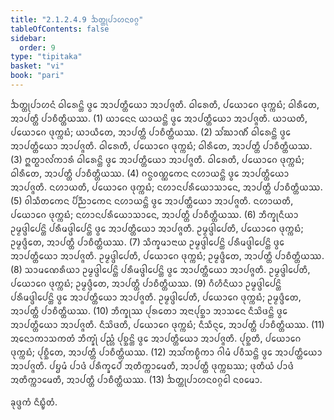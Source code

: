 ```yaml
---
title: "2.1.2.4.9 ᨨᨲ᩠ᨲᩩᨸᩣᩉᨶᩅᨣ᩠ᨣ"
tableOfContents: false
sidebar:
  order: 9
type: "tipitaka"
basket: "vi"
book: "pari"
---
```



<DynamicBreadcrumb />

<Division number="239" book="pari">

<Paragraph number="968" book="pari">
ᨨᨲ᩠ᨲᩩᨸᩣᩉᨶᩴ ᨵᩤᩁᩮᨶ᩠ᨲᩦ ᨴ᩠ᩅᩮ ᩋᩣᨸᨲ᩠ᨲᩥᨿᩮᩣ ᩋᩣᨸᨩ᩠ᨩᨲᩥ. ᨵᩤᩁᩮᨲᩥ, ᨸᨿᩮᩣᨣᩮ ᨴᩩᨠ᩠ᨠᨭᩴ; ᨵᩤᩁᩥᨲᩮ, ᩋᩣᨸᨲ᩠ᨲᩥ ᨸᩣᨧᩥᨲ᩠ᨲᩥᨿᩔ. (1)
</Paragraph>

<Paragraph number="969" book="pari">
ᨿᩣᨶᩮᨶ ᨿᩣᨿᨶ᩠ᨲᩦ ᨴ᩠ᩅᩮ ᩋᩣᨸᨲ᩠ᨲᩥᨿᩮᩣ ᩋᩣᨸᨩ᩠ᨩᨲᩥ. ᨿᩣᨿᨲᩥ, ᨸᨿᩮᩣᨣᩮ ᨴᩩᨠ᩠ᨠᨭᩴ; ᨿᩣᨿᩥᨲᩮ, ᩋᩣᨸᨲ᩠ᨲᩥ ᨸᩣᨧᩥᨲ᩠ᨲᩥᨿᩔ. (2)
</Paragraph>

<Paragraph number="970" book="pari">
ᩈᩘᨥᩣᨱᩥᩴ ᨵᩤᩁᩮᨶ᩠ᨲᩦ ᨴ᩠ᩅᩮ ᩋᩣᨸᨲ᩠ᨲᩥᨿᩮᩣ ᩋᩣᨸᨩ᩠ᨩᨲᩥ. ᨵᩤᩁᩮᨲᩥ, ᨸᨿᩮᩣᨣᩮ ᨴᩩᨠ᩠ᨠᨭᩴ; ᨵᩤᩁᩥᨲᩮ, ᩋᩣᨸᨲ᩠ᨲᩥ ᨸᩣᨧᩥᨲ᩠ᨲᩥᨿᩔ. (3)
</Paragraph>

<Paragraph number="971" book="pari">
ᩍᨲ᩠ᨳᩣᩃᩘᨠᩣᩁᩴ ᨵᩤᩁᩮᨶ᩠ᨲᩦ ᨴ᩠ᩅᩮ ᩋᩣᨸᨲ᩠ᨲᩥᨿᩮᩣ ᩋᩣᨸᨩ᩠ᨩᨲᩥ. ᨵᩤᩁᩮᨲᩥ, ᨸᨿᩮᩣᨣᩮ ᨴᩩᨠ᩠ᨠᨭᩴ; ᨵᩤᩁᩥᨲᩮ, ᩋᩣᨸᨲ᩠ᨲᩥ ᨸᩣᨧᩥᨲ᩠ᨲᩥᨿᩔ. (4)
</Paragraph>

<Paragraph number="972" book="pari">
ᨣᨶ᩠ᨵᩅᨱ᩠ᨱᨠᩮᨶ ᨶᩉᩣᨿᨶ᩠ᨲᩦ ᨴ᩠ᩅᩮ ᩋᩣᨸᨲ᩠ᨲᩥᨿᩮᩣ ᩋᩣᨸᨩ᩠ᨩᨲᩥ. ᨶᩉᩣᨿᨲᩥ, ᨸᨿᩮᩣᨣᩮ ᨴᩩᨠ᩠ᨠᨭᩴ; ᨶᩉᩣᨶᨸᩁᩥᨿᩮᩣᩈᩣᨶᩮ, ᩋᩣᨸᨲ᩠ᨲᩥ ᨸᩣᨧᩥᨲ᩠ᨲᩥᨿᩔ. (5)
</Paragraph>

<Paragraph number="973" book="pari">
ᩅᩤᩈᩥᨲᨠᩮᨶ ᨸᩥᨬ᩠ᨬᩣᨠᩮᨶ ᨶᩉᩣᨿᨶ᩠ᨲᩦ ᨴ᩠ᩅᩮ ᩋᩣᨸᨲ᩠ᨲᩥᨿᩮᩣ ᩋᩣᨸᨩ᩠ᨩᨲᩥ. ᨶᩉᩣᨿᨲᩥ, ᨸᨿᩮᩣᨣᩮ ᨴᩩᨠ᩠ᨠᨭᩴ; ᨶᩉᩣᨶᨸᩁᩥᨿᩮᩣᩈᩣᨶᩮ, ᩋᩣᨸᨲ᩠ᨲᩥ ᨸᩣᨧᩥᨲ᩠ᨲᩥᨿᩔ. (6)
</Paragraph>

<Paragraph number="974" book="pari">
ᨽᩥᨠ᩠ᨡᩩᨶᩥᨿᩣ ᩏᨾ᩠ᨾᨴ᩠ᨴᩤᨸᩮᨶ᩠ᨲᩦ ᨸᩁᩥᨾᨴ᩠ᨴᩤᨸᩮᨶ᩠ᨲᩦ ᨴ᩠ᩅᩮ ᩋᩣᨸᨲ᩠ᨲᩥᨿᩮᩣ ᩋᩣᨸᨩ᩠ᨩᨲᩥ. ᩏᨾ᩠ᨾᨴ᩠ᨴᩤᨸᩮᨲᩥ, ᨸᨿᩮᩣᨣᩮ ᨴᩩᨠ᩠ᨠᨭᩴ; ᩏᨾ᩠ᨾᨴ᩠ᨴᩥᨲᩮ, ᩋᩣᨸᨲ᩠ᨲᩥ ᨸᩣᨧᩥᨲ᩠ᨲᩥᨿᩔ. (7)
</Paragraph>

<Paragraph number="975" book="pari">
ᩈᩥᨠ᩠ᨡᨾᩣᨶᩣᨿ ᩏᨾ᩠ᨾᨴ᩠ᨴᩤᨸᩮᨶ᩠ᨲᩦ ᨸᩁᩥᨾᨴ᩠ᨴᩤᨸᩮᨶ᩠ᨲᩦ ᨴ᩠ᩅᩮ ᩋᩣᨸᨲ᩠ᨲᩥᨿᩮᩣ ᩋᩣᨸᨩ᩠ᨩᨲᩥ. ᩏᨾ᩠ᨾᨴ᩠ᨴᩤᨸᩮᨲᩥ, ᨸᨿᩮᩣᨣᩮ ᨴᩩᨠ᩠ᨠᨭᩴ; ᩏᨾ᩠ᨾᨴ᩠ᨴᩥᨲᩮ, ᩋᩣᨸᨲ᩠ᨲᩥ ᨸᩣᨧᩥᨲ᩠ᨲᩥᨿᩔ. (8)
</Paragraph>

<Paragraph number="976" book="pari">
ᩈᩣᨾᨱᩮᩁᩥᨿᩣ ᩏᨾ᩠ᨾᨴ᩠ᨴᩤᨸᩮᨶ᩠ᨲᩦ ᨸᩁᩥᨾᨴ᩠ᨴᩤᨸᩮᨶ᩠ᨲᩦ ᨴ᩠ᩅᩮ ᩋᩣᨸᨲ᩠ᨲᩥᨿᩮᩣ ᩋᩣᨸᨩ᩠ᨩᨲᩥ. ᩏᨾ᩠ᨾᨴ᩠ᨴᩤᨸᩮᨲᩥ, ᨸᨿᩮᩣᨣᩮ ᨴᩩᨠ᩠ᨠᨭᩴ; ᩏᨾ᩠ᨾᨴ᩠ᨴᩥᨲᩮ, ᩋᩣᨸᨲ᩠ᨲᩥ ᨸᩣᨧᩥᨲ᩠ᨲᩥᨿᩔ. (9)
</Paragraph>

<Paragraph number="977" book="pari">
ᨣᩥᩉᩥᨶᩥᨿᩣ ᩏᨾ᩠ᨾᨴ᩠ᨴᩤᨸᩮᨶ᩠ᨲᩦ ᨸᩁᩥᨾᨴ᩠ᨴᩤᨸᩮᨶ᩠ᨲᩦ ᨴ᩠ᩅᩮ ᩋᩣᨸᨲ᩠ᨲᩥᨿᩮᩣ ᩋᩣᨸᨩ᩠ᨩᨲᩥ. ᩏᨾ᩠ᨾᨴ᩠ᨴᩤᨸᩮᨲᩥ, ᨸᨿᩮᩣᨣᩮ ᨴᩩᨠ᩠ᨠᨭᩴ; ᩏᨾ᩠ᨾᨴ᩠ᨴᩥᨲᩮ, ᩋᩣᨸᨲ᩠ᨲᩥ ᨸᩣᨧᩥᨲ᩠ᨲᩥᨿᩔ. (10)
</Paragraph>

<Paragraph number="978" book="pari">
ᨽᩥᨠ᩠ᨡᩩᩔ ᨸᩩᩁᨲᩮᩣ ᩋᨶᩣᨸᩩᨧ᩠ᨨᩣ ᩋᩣᩈᨶᩮ ᨶᩥᩈᩦᨴᨶ᩠ᨲᩦ ᨴ᩠ᩅᩮ ᩋᩣᨸᨲ᩠ᨲᩥᨿᩮᩣ ᩋᩣᨸᨩ᩠ᨩᨲᩥ. ᨶᩥᩈᩦᨴᨲᩥ, ᨸᨿᩮᩣᨣᩮ ᨴᩩᨠ᩠ᨠᨭᩴ; ᨶᩥᩈᩥᨶ᩠ᨶᩮ, ᩋᩣᨸᨲ᩠ᨲᩥ ᨸᩣᨧᩥᨲ᩠ᨲᩥᨿᩔ. (11)
</Paragraph>

<Paragraph number="979" book="pari">
ᩋᨶᩮᩣᨠᩣᩈᨠᨲᩴ ᨽᩥᨠ᩠ᨡᩩᩴ ᨸᨬ᩠ᩉᩴ ᨸᩩᨧ᩠ᨨᨶ᩠ᨲᩦ ᨴ᩠ᩅᩮ ᩋᩣᨸᨲ᩠ᨲᩥᨿᩮᩣ ᩋᩣᨸᨩ᩠ᨩᨲᩥ. ᨸᩩᨧ᩠ᨨᨲᩥ, ᨸᨿᩮᩣᨣᩮ ᨴᩩᨠ᩠ᨠᨭᩴ; ᨸᩩᨧ᩠ᨨᩥᨲᩮ, ᩋᩣᨸᨲ᩠ᨲᩥ ᨸᩣᨧᩥᨲ᩠ᨲᩥᨿᩔ. (12)
</Paragraph>

<Paragraph number="980" book="pari">
ᩋᩈᩘᨠᨧ᩠ᨧᩥᨠᩣ ᨣᩤᨾᩴ ᨸᩅᩥᩈᨶ᩠ᨲᩦ ᨴ᩠ᩅᩮ ᩋᩣᨸᨲ᩠ᨲᩥᨿᩮᩣ ᩋᩣᨸᨩ᩠ᨩᨲᩥ. ᨸᨮᨾᩴ ᨸᩣᨴᩴ ᨸᩁᩥᨠ᩠ᨡᩮᨸᩴ ᩋᨲᩥᨠ᩠ᨠᩣᨾᩮᨲᩥ, ᩋᩣᨸᨲ᩠ᨲᩥ ᨴᩩᨠ᩠ᨠᨭᩔ; ᨴᩩᨲᩥᨿᩴ ᨸᩣᨴᩴ ᩋᨲᩥᨠ᩠ᨠᩣᨾᩮᨲᩥ, ᩋᩣᨸᨲ᩠ᨲᩥ ᨸᩣᨧᩥᨲ᩠ᨲᩥᨿᩔ. (13)

</Paragraph>
</Division>

<Paragraph number="981" type="center" book="pari">
ᨨᨲ᩠ᨲᩩᨸᩣᩉᨶᩅᨣ᩠ᨣᩮᩤ ᨶᩅᨾᩮᩣ.

  
ᨡᩩᨴ᩠ᨴᨠᩴ ᨶᩥᨭ᩠ᨮᩥᨲᩴ.
</Paragraph>